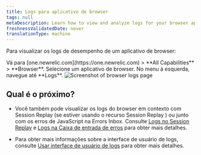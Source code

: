 ```yaml
---
title: Logs para aplicativo de browser
tags: null
metaDescription: Learn how to view and analyze logs for your browser app using New Relic.
freshnessValidatedDate: never
translationType: machine
---
```


Para visualizar os logs de desempenho de um aplicativo de browser:

<Steps>
  <Step>
    Vá para <DNT>[one.newrelic.com](https://one.newrelic.com) &gt; **All Capabilities** &gt; **Browser**</DNT>.
  </Step>

  <Step>
    Selecione um aplicativo de browser.
  </Step>

  <Step>
    No menu à esquerda, navegue até **Logs**.
  </Step>
</Steps>

<img title="Browser logs" alt="Screenshot of browser logs page" src="/images/browser_logs_ui.webp" />

## Qual é o próximo?

* Você também pode visualizar os logs do browser em contexto com Session Replay (se estiver usando o recurso Session Replay ) ou junto com os erros de JavaScript na Errors Inbox. Consulte [Logs no Session Replay](#session-replay-section) e [Logs na Caixa de entrada de erros](#js-errors-section) para obter mais detalhes.

* Para obter mais informações sobre a interface de usuário de logs, consulte [Usar interface de usuário de logs](/docs/logs/ui-data/use-logs-ui) para obter mais detalhes.